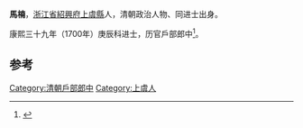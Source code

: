 '''馬楠'''，[[浙江省|浙江省]][[紹興府|紹興府]][[上虞縣|上虞縣]]人，清朝政治人物、同进士出身。

康熙三十九年（1700年）庚辰科进士，历官戶部郎中<ref>{{cite news|author=李金海、王克昌、姜林坤|title=上虞籍历代进士名录|url=http://www.xxyjh.com/new_detail.aspx?id=1426|accessdate=2013-08-20|newspaper=上虞乡贤研究会|deadurl=yes|archiveurl=https://web.archive.org/web/20130921054848/http://www.xxyjh.com/new_detail.aspx?id=1426|archivedate=2013-09-21}}</ref>。

==参考==
{{reflist}}
{{清朝人物小作品}}
{{康熙三十九年庚辰科殿試金榜}}
{{DEFAULTSORT:Ma马}}
[[Category:清朝戶部郎中|Category:清朝戶部郎中]]
[[Category:上虞人|Category:上虞人]]